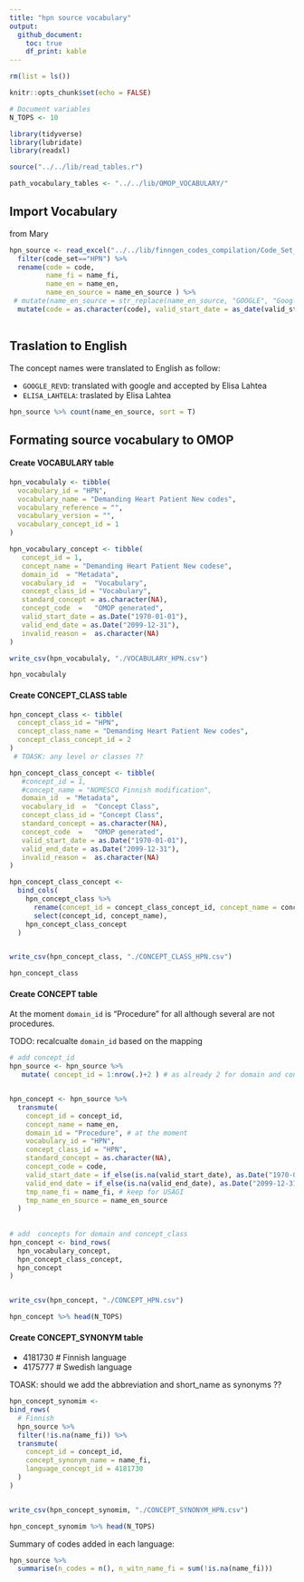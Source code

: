 ```yaml
---
title: "hpn source vocabulary"
output:
  github_document:
    toc: true
    df_print: kable
---
```


```r
rm(list = ls())

knitr::opts_chunk$set(echo = FALSE)

# Document variables 
N_TOPS <- 10

library(tidyverse)
library(lubridate)
library(readxl)

source("../../lib/read_tables.r")

path_vocabulary_tables <- "../../lib/OMOP_VOCABULARY/"

```

## Import Vocabulary

from Mary


```r
hpn_source <- read_excel("../../lib/finngen_codes_compilation/Code_Set_Compilation_v2.xlsx") %>% 
  filter(code_set=="HPN") %>% 
  rename(code = code, 
         name_fi = name_fi, 
         name_en = name_en,
         name_en_source = name_en_source ) %>% 
 # mutate(name_en_source = str_replace(name_en_source, "GOOGLE", "Google")) %>% 
  mutate(code = as.character(code), valid_start_date = as_date(valid_start_date), valid_end_date = as_date(valid_end_date)) 
 
```


## Traslation to English 
The concept names were translated to English as follow: 

- `GOOGLE_REVD`: translated with google and accepted by Elisa Lahtea
- `ELISA_LAHTELA`: traslated by Elisa Lahtea

```r
hpn_source %>% count(name_en_source, sort = T)
```

## Formating source vocabulary to OMOP

#### Create VOCABULARY table
```r
hpn_vocabulaly <- tibble(
  vocabulary_id = "HPN", 
  vocabulary_name = "Demanding Heart Patient New codes",
  vocabulary_reference = "", 
  vocabulary_version = "", 
  vocabulary_concept_id = 1
)

hpn_vocabulary_concept <- tibble(
   concept_id = 1,                                                                
   concept_name = "Demanding Heart Patient New codese",
   domain_id  = "Metadata",                                                            
   vocabulary_id  =  "Vocabulary",                                                             
   concept_class_id = "Vocabulary",                                                             
   standard_concept = as.character(NA),                                                                      
   concept_code  =   "OMOP generated",                                                         
   valid_start_date = as.Date("1970-01-01"),                                                                     
   valid_end_date = as.Date("2099-12-31"),                                                                  
   invalid_reason =  as.character(NA)   
)

write_csv(hpn_vocabulaly, "./VOCABULARY_HPN.csv")

hpn_vocabulaly
```

#### Create CONCEPT_CLASS table
```r
hpn_concept_class <- tibble(
  concept_class_id = "HPN", 
  concept_class_name = "Demanding Heart Patient New codes",
  concept_class_concept_id = 2
) 
 # TOASK: any level or classes ??

hpn_concept_class_concept <- tibble(
   #concept_id = 1,                                                                
   #concept_name = "NOMESCO Finnish modification",
   domain_id  = "Metadata",                                                            
   vocabulary_id  =  "Concept Class",                                                             
   concept_class_id = "Concept Class",                                                             
   standard_concept = as.character(NA),                                                                      
   concept_code  =   "OMOP generated",                                                         
   valid_start_date = as.Date("1970-01-01"),                                                                     
   valid_end_date = as.Date("2099-12-31"),                                                                  
   invalid_reason =  as.character(NA)   
)

hpn_concept_class_concept <- 
  bind_cols(
    hpn_concept_class %>% 
      rename(concept_id = concept_class_concept_id, concept_name = concept_class_id) %>% 
      select(concept_id, concept_name), 
    hpn_concept_class_concept
  )


write_csv(hpn_concept_class, "./CONCEPT_CLASS_HPN.csv")

hpn_concept_class
```


#### Create CONCEPT table 

At the moment `domain_id` is "Procedure" for all although several are not procedures. 

TODO: recalcualte `domain_id` based on the mapping 

```r

# add concept_id
hpn_source <- hpn_source %>% 
   mutate( concept_id = 1:nrow(.)+2 ) # as already 2 for domain and concept_class


hpn_concept <- hpn_source %>% 
  transmute(
    concept_id = concept_id, 
    concept_name = name_en,
    domain_id = "Procedure", # at the moment
    vocabulary_id = "HPN", 
    concept_class_id = "HPN", 
    standard_concept = as.character(NA), 
    concept_code = code, 
    valid_start_date = if_else(is.na(valid_start_date), as.Date("1970-01-01"), valid_start_date), 
    valid_end_date = if_else(is.na(valid_end_date), as.Date("2099-12-31"), valid_end_date), 
    tmp_name_fi = name_fi, # keep for USAGI
    tmp_name_en_source = name_en_source
  ) 
    
        
# add  concepts for domain and concept_class
hpn_concept <- bind_rows(
  hpn_vocabulary_concept, 
  hpn_concept_class_concept, 
  hpn_concept
)


write_csv(hpn_concept, "./CONCEPT_HPN.csv")

hpn_concept %>% head(N_TOPS)
```


#### Create CONCEPT_SYNONYM table 
- 4181730 # Finnish language
- 4175777 # Swedish language

TOASK: should we add the abbreviation and short_name as synonyms ??


```r
hpn_concept_synomim <-
bind_rows( 
  # Finnish
  hpn_source %>% 
  filter(!is.na(name_fi)) %>% 
  transmute(
    concept_id = concept_id, 
    concept_synonym_name = name_fi, 
    language_concept_id = 4181730
  )
)


write_csv(hpn_concept_synomim, "./CONCEPT_SYNONYM_HPN.csv")

hpn_concept_synomim %>% head(N_TOPS)

```

Summary of codes added in each language: 

```r

hpn_source %>%
  summarise(n_codes = n(), n_witn_name_fi = sum(!is.na(name_fi)))

```




















